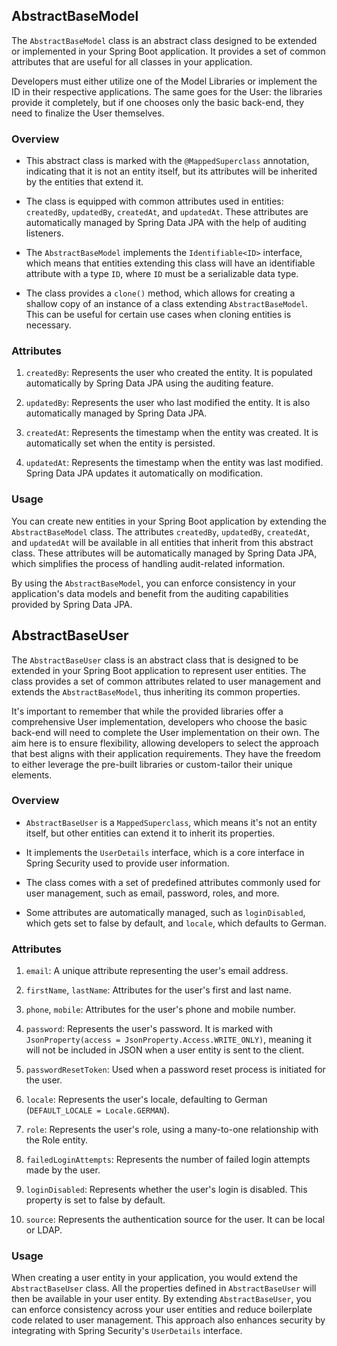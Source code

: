 
## AbstractBaseModel

The `AbstractBaseModel` class is an abstract class designed to be extended or implemented in your Spring Boot application. It provides a set of common attributes that are useful for all classes in your application.

<Callout>
Developers must either utilize one of the Model Libraries or implement the ID in their respective applications. The same goes for the User: the libraries provide it completely, but if one chooses only the basic back-end, they need to finalize the User themselves.
</Callout>

### Overview

- This abstract class is marked with the `@MappedSuperclass` annotation, indicating that it is not an entity itself, but its attributes will be inherited by the entities that extend it.

- The class is equipped with common attributes used in entities: `createdBy`, `updatedBy`, `createdAt`, and `updatedAt`. These attributes are automatically managed by Spring Data JPA with the help of auditing listeners.

- The `AbstractBaseModel` implements the `Identifiable<ID>` interface, which means that entities extending this class will have an identifiable attribute with a type `ID`, where `ID` must be a serializable data type.

- The class provides a `clone()` method, which allows for creating a shallow copy of an instance of a class extending `AbstractBaseModel`. This can be useful for certain use cases when cloning entities is necessary.

### Attributes

1. `createdBy`: Represents the user who created the entity. It is populated automatically by Spring Data JPA using the auditing feature.

2. `updatedBy`: Represents the user who last modified the entity. It is also automatically managed by Spring Data JPA.

3. `createdAt`: Represents the timestamp when the entity was created. It is automatically set when the entity is persisted.

4. `updatedAt`: Represents the timestamp when the entity was last modified. Spring Data JPA updates it automatically on modification.

### Usage

You can create new entities in your Spring Boot application by extending the `AbstractBaseModel` class. The attributes `createdBy`, `updatedBy`, `createdAt`, and `updatedAt` will be available in all entities that inherit from this abstract class. These attributes will be automatically managed by Spring Data JPA, which simplifies the process of handling audit-related information.

By using the `AbstractBaseModel`, you can enforce consistency in your application's data models and benefit from the auditing capabilities provided by Spring Data JPA.


## AbstractBaseUser

The `AbstractBaseUser` class is an abstract class that is designed to be extended in your Spring Boot application to represent user entities. The class provides a set of common attributes related to user management and extends the `AbstractBaseModel`, thus inheriting its common properties.

<Callout>
It's important to remember that while the provided libraries offer a comprehensive User implementation, developers who choose the basic back-end will need to complete the User implementation on their own. The aim here is to ensure flexibility, allowing developers to select the approach that best aligns with their application requirements. They have the freedom to either leverage the pre-built libraries or custom-tailor their unique elements.
</Callout>

### Overview

- `AbstractBaseUser` is a `MappedSuperclass`, which means it's not an entity itself, but other entities can extend it to inherit its properties.

- It implements the `UserDetails` interface, which is a core interface in Spring Security used to provide user information.

- The class comes with a set of predefined attributes commonly used for user management, such as email, password, roles, and more.

- Some attributes are automatically managed, such as `loginDisabled`, which gets set to false by default, and `locale`, which defaults to German.

### Attributes

1. `email`: A unique attribute representing the user's email address.

2. `firstName`, `lastName`: Attributes for the user's first and last name.

3. `phone`, `mobile`: Attributes for the user's phone and mobile number.

4. `password`: Represents the user's password. It is marked with `JsonProperty(access = JsonProperty.Access.WRITE_ONLY)`, meaning it will not be included in JSON when a user entity is sent to the client.

5. `passwordResetToken`: Used when a password reset process is initiated for the user.

6. `locale`: Represents the user's locale, defaulting to German (`DEFAULT_LOCALE = Locale.GERMAN`).

7. `role`: Represents the user's role, using a many-to-one relationship with the Role entity.

8. `failedLoginAttempts`: Represents the number of failed login attempts made by the user.

9. `loginDisabled`: Represents whether the user's login is disabled. This property is set to false by default.

10. `source`: Represents the authentication source for the user. It can be local or LDAP.

### Usage

When creating a user entity in your application, you would extend the `AbstractBaseUser` class. All the properties defined in `AbstractBaseUser` will then be available in your user entity. By extending `AbstractBaseUser`, you can enforce consistency across your user entities and reduce boilerplate code related to user management. This approach also enhances security by integrating with Spring Security's `UserDetails` interface.


